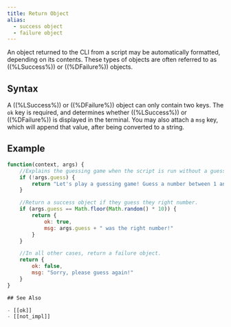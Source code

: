 ```yaml
---
title: Return Object
alias:
  - success object
  - failure object
---
```


An object returned to the CLI from a script may be automatically formatted, depending on its contents. These types of objects are often referred to as ((%LSuccess%)) or ((%DFailure%)) objects.

## Syntax

A ((%LSuccess%)) or ((%DFailure%)) object can only contain two keys. The `ok` key is required, and determines whether ((%LSuccess%)) or ((%DFailure%)) is displayed in the terminal. You may also attach a `msg` key, which will append that value, after being converted to a string.

## Example

```js
function(context, args) {
    //Explains the guessing game when the script is run without a guess.
    if (!args.guess) {
        return "Let's play a guessing game! Guess a number between 1 and 10!"
    }

    //Return a success object if they guess they right number.
    if (args.guess == Math.floor(Math.random() * 10)) {
        return {
            ok: true,
            msg: args.guess + " was the right number!"
        }
    }

    //In all other cases, return a failure object.
    return {
        ok: false,
        msg: "Sorry, please guess again!"
    }
}

## See Also

- [[ok]]
- [[not_impl]]

```
